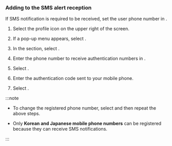 ### Adding to the SMS alert reception

If SMS notification is required to be received, set the user phone number in <Cmdname sid="MNU07360" className="uitext" />. 

<ImgLang img='set-event-sms-notification.png' desc='User phone' />

1. Select the profile icon on the upper right of the screen. 

2. If a pop-up menu appears, select <Cmdname sid="MNU07360" className="uitext" />. 

3. In the <Cmdname sid="account_user_phone" className="uitext" /> section, select <Cmdname sid="ITM06575" className="uitext" />.

4. Enter the phone number to receive authentication numbers in <Cmdname sid="phone" className="uitext" />.

5. Select <Cmdname sid="BTN06578" className="uitext" />.

6. Enter the authentication code sent to your mobile phone.

7. Select <Cmdname sid="BTN06501" className="uitext" />.

:::note

- To change the registered phone number, select <Cmdname sid="BTN06594" className="uitext" /> and then repeat the above steps.

- Only **Korean and Japanese mobile phone numbers** can be registered because they can receive SMS notifications.

:::
